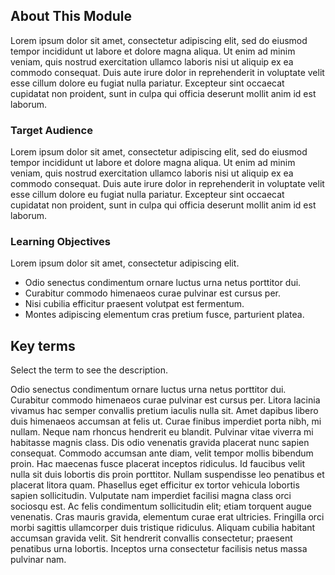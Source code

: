 <Banner title='Module 1: Lorem ipsum odor amet' subTitle='Vulputate nam imperdiet facilisi magna class orci sociosqu est.' bgImage='./images/banners/Module1.png' bgColor='#d31e60' opacity='0.4'/>

## About This Module

Lorem ipsum dolor sit amet, consectetur adipiscing elit, sed do eiusmod tempor incididunt ut labore et dolore magna aliqua. Ut enim ad minim veniam, quis nostrud exercitation ullamco laboris nisi ut aliquip ex ea commodo consequat. Duis aute irure dolor in reprehenderit in voluptate velit esse cillum dolore eu fugiat nulla pariatur. Excepteur sint occaecat cupidatat non proident, sunt in culpa qui officia deserunt mollit anim id est laborum.

### Target Audience

Lorem ipsum dolor sit amet, consectetur adipiscing elit, sed do eiusmod tempor incididunt ut labore et dolore magna aliqua. Ut enim ad minim veniam, quis nostrud exercitation ullamco laboris nisi ut aliquip ex ea commodo consequat. Duis aute irure dolor in reprehenderit in voluptate velit esse cillum dolore eu fugiat nulla pariatur. Excepteur sint occaecat cupidatat non proident, sunt in culpa qui officia deserunt mollit anim id est laborum.

### Learning Objectives

Lorem ipsum dolor sit amet, consectetur adipiscing elit.

- Odio senectus condimentum ornare luctus urna netus porttitor dui.
- Curabitur commodo himenaeos curae pulvinar est cursus per.
- Nisi cubilia efficitur praesent volutpat est fermentum.
- Montes adipiscing elementum cras pretium fusce, parturient platea.

## Key terms

Select the term to see the description.

<Definitions>
  <Definition title='Lorem ipsum'>
    Odio senectus condimentum ornare luctus urna netus porttitor dui. Curabitur commodo himenaeos curae pulvinar est cursus per.
  </Definition>
  <Definition title='Odor amet'>
    Litora lacinia vivamus hac semper convallis pretium iaculis nulla sit. Amet dapibus libero duis himenaeos accumsan at felis ut.
  </Definition>
  <Definition title='Metus primis'>
    Curae finibus imperdiet porta nibh, mi nullam. Neque nam rhoncus hendrerit eu blandit. Pulvinar vitae viverra mi habitasse magnis class.
  </Definition>
  <Definition title='Nostra proin'>
    Dis odio venenatis gravida placerat nunc sapien consequat.
  </Definition>
  <Definition title='Nisi cubilia'>
    Commodo accumsan ante diam, velit tempor mollis bibendum proin. Hac maecenas fusce placerat inceptos ridiculus. Id faucibus velit nulla sit duis lobortis dis proin porttitor.
  </Definition>
  <Definition title='Odio senectus'>
    Nullam suspendisse leo penatibus et placerat litora quam. Phasellus eget efficitur ex tortor vehicula lobortis sapien sollicitudin.
  </Definition>
  <Definition title='Hac maecenas'>
    Vulputate nam imperdiet facilisi magna class orci sociosqu est. Ac felis condimentum sollicitudin elit; etiam torquent augue venenatis. Cras mauris gravida, elementum curae erat ultricies. Fringilla orci morbi sagittis ullamcorper duis tristique ridiculus.
  </Definition>
  <Definition title='Felis porta'>
    Aliquam cubilia habitant accumsan gravida velit. Sit hendrerit convallis consectetur; praesent penatibus urna lobortis. Inceptos urna consectetur facilisis netus massa pulvinar nam.
  </Definition>
</Definitions>

<CompletionDocked/>